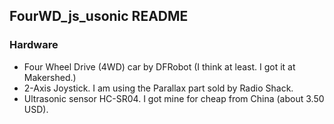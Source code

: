 == FourWD_js_usonic README ==

=== Hardware ===
* Four Wheel Drive (4WD) car by DFRobot (I think at least. I got it at Makershed.)
* 2-Axis Joystick. I am using the Parallax part sold by Radio Shack.
* Ultrasonic sensor HC-SR04. I got mine for cheap from China (about 3.50 USD).

